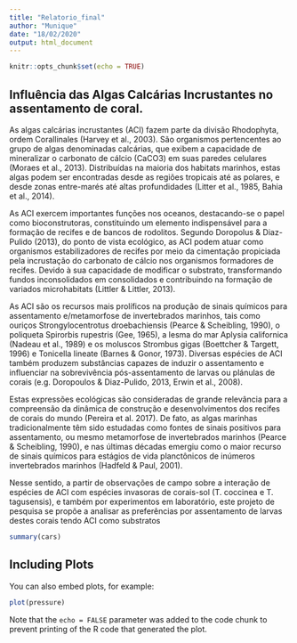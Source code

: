 ```yaml
---
title: "Relatorio_final"
author: "Munique"
date: "18/02/2020"
output: html_document
---
```


```r
knitr::opts_chunk$set(echo = TRUE)
```

## Influência das Algas Calcárias Incrustantes no assentamento de coral.

As algas calcárias incrustantes (ACI) fazem parte da divisão Rhodophyta, ordem Corallinales (Harvey et al., 2003). São organismos pertencentes ao grupo de algas denominadas calcárias, que exibem a capacidade de mineralizar o carbonato de cálcio (CaCO3) em suas paredes celulares (Moraes et al., 2013). Distribuídas na maioria dos habitats marinhos, estas algas podem ser encontradas desde as regiões tropicais até as polares, e desde zonas entre-marés até altas profundidades (Litter et al., 1985, Bahia et al., 2014).

As ACI exercem importantes funções nos oceanos, destacando-se o papel como bioconstrutoras, constituindo um elemento indispensável para a formação de recifes e de bancos de rodolitos. Segundo Doropolus & Diaz-Pulido (2013), do ponto de vista ecológico, as ACI podem atuar como organismos estabilizadores de recifes por meio da cimentação propiciada pela incrustação do carbonato de cálcio nos organismos formadores de recifes. Devido à sua capacidade de modificar o substrato, transformando fundos inconsolidados em consolidados e contribuindo na formação de variados microhabitats (Littler & Littler, 2013).

As ACI são os recursos mais prolíficos na produção de sinais químicos para assentamento e/metamorfose de invertebrados marinhos, tais como ouriços Strongylocentrotus droebachiensis (Pearce & Scheibling, 1990), o poliqueta Spirorbis rupestris (Gee, 1965), a lesma do mar Aplysia californica (Nadeau et al., 1989) e os moluscos Strombus gigas (Boettcher & Targett, 1996) e Tonicella lineate (Barnes & Gonor, 1973). Diversas espécies de ACI também produzem substâncias capazes de induzir o assentamento e influenciar na sobrevivência pós-assentamento de larvas ou plánulas de corais (e.g. Doropoulos & Diaz-Pulido, 2013, Erwin et al., 2008).

 Estas expressões ecológicas são consideradas de grande relevância para a compreensão da dinâmica de construção e desenvolvimentos dos recifes de corais do mundo (Pereira et al. 2017). De fato, as algas marinhas tradicionalmente têm sido estudadas como fontes de sinais positivos para assentamento, ou mesmo metamorfose de invertebrados marinhos (Pearce & Scheibling, 1990), e nas últimas décadas emergiu como o maior recurso de sinais químicos para estágios de vida planctônicos de inúmeros invertebrados marinhos (Hadfeld & Paul, 2001).
 
Nesse sentido, a partir de observações de campo sobre a interação de espécies de ACI com espécies invasoras de corais-sol (T. coccinea e T. tagusensis), e também por experimentos em laboratório, este projeto de pesquisa se propõe a analisar as preferências por assentamento de larvas destes corais tendo ACI como substratos


```r
summary(cars)
```

## Including Plots

You can also embed plots, for example:

```r
plot(pressure)
```

Note that the `echo = FALSE` parameter was added to the code chunk to prevent printing of the R code that generated the plot.
